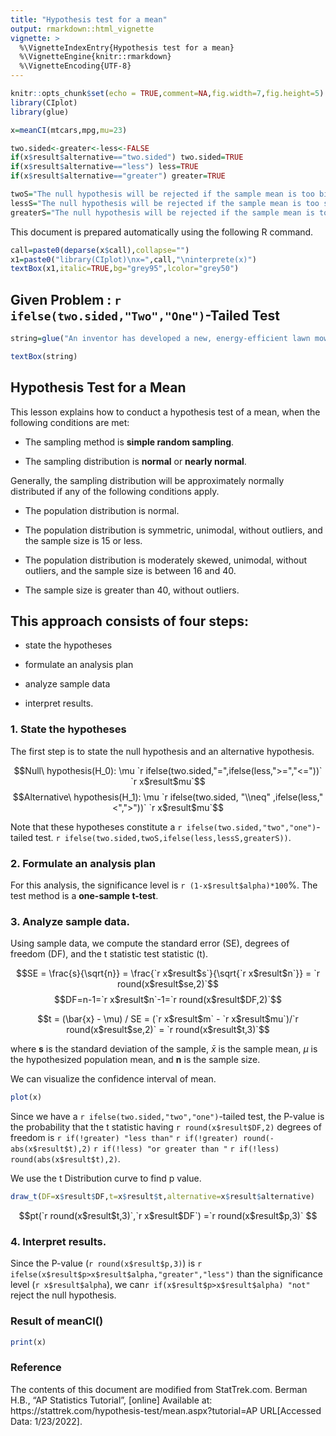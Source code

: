 ```yaml
---
title: "Hypothesis test for a mean"
output: rmarkdown::html_vignette
vignette: >
  %\VignetteIndexEntry{Hypothesis test for a mean}
  %\VignetteEngine{knitr::rmarkdown}
  %\VignetteEncoding{UTF-8}
---
```


```r
knitr::opts_chunk$set(echo = TRUE,comment=NA,fig.width=7,fig.height=5)
library(CIplot)
library(glue)
```

```r
x=meanCI(mtcars,mpg,mu=23)

two.sided<-greater<-less<-FALSE
if(x$result$alternative=="two.sided") two.sided=TRUE
if(x$result$alternative=="less") less=TRUE
if(x$result$alternative=="greater") greater=TRUE

twoS="The null hypothesis will be rejected if the sample mean is too big or if it is too small."
lessS="The null hypothesis will be rejected if the sample mean is too small."
greaterS="The null hypothesis will be rejected if the sample mean is too big."
```


This document is prepared automatically using the following R command.

```r

call=paste0(deparse(x$call),collapse="")
x1=paste0("library(CIplot)\nx=",call,"\ninterprete(x)")
textBox(x1,italic=TRUE,bg="grey95",lcolor="grey50")
```


## Given Problem : `r ifelse(two.sided,"Two","One")`-Tailed Test

```r

string=glue("An inventor has developed a new, energy-efficient lawn mower engine. He claims that the engine will run continuously for {round(x$result$mu,2)} minutes on a single gallon of regular gasoline. From his stock of 2000 engines, the inventor selects a simple random sample of {x$result$n} engines for testing. The engines run for an average of {round(x$result$m,2)} minutes, with a standard deviation of {round(x$result$s,2)} minutes. Test the null hypothesis that the mean run time {ifelse(two.sided,'is',ifelse(less, 'greater than','less than'))} {x$result$mu} minutes against the alternative hypothesis that the mean run time {ifelse(two.sided,'is not',ifelse(less, 'less than','greater than'))} {round(x$result$mu,2)} minutes. Use a {x$result$alpha} level of significance. (Assume that run times for the population of engines are normally distributed.)")

textBox(string)
```

## Hypothesis Test for a Mean

This lesson explains how to conduct a hypothesis test of a mean, when the following conditions are met:

- The sampling method is **simple random sampling**.

- The sampling distribution is **normal** or **nearly normal**.

Generally, the sampling distribution will be approximately normally distributed if any of the following conditions apply.

- The population distribution is normal.

- The population distribution is symmetric, unimodal, without outliers, and the sample size is 15 or less.

- The population distribution is moderately skewed, unimodal, without outliers, and the sample size is between 16 and 40.

- The sample size is greater than 40, without outliers.

## This approach consists of four steps: 

- state the hypotheses

- formulate an analysis plan

- analyze sample data

- interpret results.



### 1. State the hypotheses 

The first step is to state the null hypothesis and an alternative hypothesis.

$$Null\ hypothesis(H_0): \mu `r ifelse(two.sided,"=",ifelse(less,">=","<="))` `r x$result$mu`$$
$$Alternative\ hypothesis(H_1): \mu `r ifelse(two.sided, "\\neq" ,ifelse(less,"<",">"))` `r x$result$mu`$$

Note that these hypotheses constitute a `r ifelse(two.sided,"two","one")`-tailed test. `r ifelse(two.sided,twoS,ifelse(less,lessS,greaterS))`.


### 2. Formulate an analysis plan

For this analysis, the significance level is `r (1-x$result$alpha)*100`%. The test method is a **one-sample t-test**.

### 3. Analyze sample data. 

Using sample data, we compute the standard error (SE), degrees of freedom (DF), and the t statistic test statistic (t).

$$SE = \frac{s}{\sqrt{n}} = \frac{`r x$result$s`}{\sqrt{`r x$result$n`}} = `r round(x$result$se,2)`$$
$$DF=n-1=`r x$result$n`-1=`r round(x$result$DF,2)`$$

$$t = (\bar{x} - \mu) / SE = (`r x$result$m` - `r x$result$mu`)/`r round(x$result$se,2)` = `r round(x$result$t,3)`$$

where **s** is the standard deviation of the sample, $\bar{x}$ is the sample mean, $\mu$ is the hypothesized population mean, and **n** is the sample size.

We can visualize the confidence interval of mean.

```r
plot(x)
```

Since we have a `r ifelse(two.sided,"two","one")`-tailed test, the P-value is the probability that the t statistic having `r round(x$result$DF,2)` degrees of freedom is `r if(!greater) "less than"` `r if(!greater) round(-abs(x$result$t),2)` `r if(!less) "or greater than "` `r if(!less) round(abs(x$result$t),2)`.

We use the t Distribution curve to find p value.

```r
draw_t(DF=x$result$DF,t=x$result$t,alternative=x$result$alternative)
```

$$pt(`r round(x$result$t,3)`,`r x$result$DF`) =`r round(x$result$p,3)` $$

### 4. Interpret results. 

Since the P-value (`r round(x$result$p,3)`) is `r ifelse(x$result$p>x$result$alpha,"greater","less")` than the significance level (`r x$result$alpha`), we can`r if(x$result$p>x$result$alpha) "not"` reject the null hypothesis.


### Result of meanCI()

```r
print(x)
```

### Reference

The contents of this document are modified from StatTrek.com.
Berman H.B., "AP Statistics Tutorial", [online] Available at:  https://stattrek.com/hypothesis-test/mean.aspx?tutorial=AP URL[Accessed Data: 1/23/2022]. 

